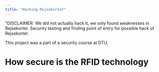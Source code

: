 ```yaml
---
title: "Hacking Rejsekortet"
---
```


"DISCLAIMER: We did not actually hack it, we only found weaknesses in Rejsekortet. Security testing and finding point of entry for possible hack of Rejsekortet.

This project was a part of a security course at DTU.

# How secure is the RFID technology
